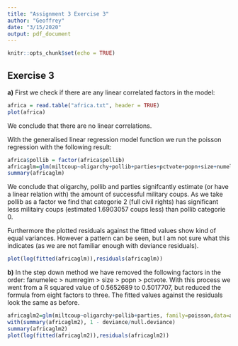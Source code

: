 ```yaml
---
title: "Assignment 3 Exercise 3"
author: "Geoffrey"
date: "3/15/2020"
output: pdf_document
---
```


```r
knitr::opts_chunk$set(echo = TRUE)
```

## Exercise 3

**a)**
First we check if there are any linear correlated factors in the model:
```r
africa = read.table("africa.txt", header = TRUE)
plot(africa)
```

We conclude that there are no linear correlations.

With the generalised linear regression model function  we run the poisson regression with the following result:
```r
africa$pollib = factor(africa$pollib)
africaglm=glm(miltcoup~oligarchy+pollib+parties+pctvote+popn+size+numelec+numregim, family=poisson,data=africa)
summary(africaglm)
```

We conclude that oligarchy, pollib and parties signifcantly estimate (or have a linear relation with) the amount of successful military coups. As we take pollib as a factor we find that categorie 2 (full civil rights) has significant less militairy coups (estimated 1.6903057 coups less) than pollib categorie 0.

Furthermore the plotted residuals against the fitted values show kind of equal variances. However a pattern can be seen, but I am not sure what this indicates (as we are not familiar enough with deviance residuals).

```r
plot(log(fitted(africaglm)),residuals(africaglm))
```

 

**b)**
In the step down method we have removed the following factors in the order: fanumelec > numregim > size > popn > pctvote. With this process we went from a R squared value of 0.5652689 to 0.5017707, but reduced the formula from eight factors to three. The fitted values against the residuals look the same as before.
```r
africaglm2=glm(miltcoup~oligarchy+pollib+parties, family=poisson,data=africa)
with(summary(africaglm2), 1 - deviance/null.deviance)
summary(africaglm2)
plot(log(fitted(africaglm2)),residuals(africaglm2))
```